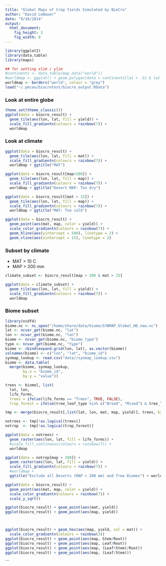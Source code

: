 ```yaml
---
title: "Global Maps of Crop Yields Simulated by BioCro"
author: "David LeBauer"
date: "9/16/2014"
output:
  html_document:
    fig_height: 3
    fig_width: 8
---
```


```r
library(ggplot2)
library(data.table)
library(maps)

## for setting xlim / ylim
#continents <- data.table(map_data("world"))
#worldmap <- ggplot() + geom_polygon(data = continents[lat > -31 & lat < 37], aes(long, lat, group = group), fill = NA, color = "grey")
worldmap <- borders("world", colour = "grey")
load("~/.pecan/biocrotest/biocro_output.RData")
```


### Look at entire globe

```r
theme_set(theme_classic())
ggplot(data = biocro_result) + 
  geom_tile(aes(lon, lat, fill = yield)) + 
  scale_fill_gradientn(colours = rainbow(7)) + 
  worldmap
```


### Look at climate
```r

ggplot(data = biocro_result) + 
  geom_tile(aes(lon, lat, fill = mat)) + 
  scale_fill_gradientn(colours = rainbow(7)) + 
  worldmap + ggtitle("MAT")

ggplot(data = biocro_result[map<200]) + 
  geom_tile(aes(lon, lat, fill = map)) + 
  scale_fill_gradientn(colours = rainbow(7)) + 
  worldmap + ggtitle("Desert MAP: Too dry")

ggplot(data = biocro_result[mat < 15]) + 
  geom_tile(aes(lon, lat, fill = map)) + 
  scale_fill_gradientn(colours = rainbow(7)) + 
  worldmap + ggtitle("MAT: Too cold")

ggplot(data = biocro_result) + 
  geom_point(aes(mat, map, color = yield)) + 
  scale_color_gradientn(colours = rainbow(7)) +
  geom_hline(aes(yintercept = 500), linetype = 2) + 
  geom_vline(aes(xintercept = 15), linetype = 2)
```

### Subset by climate

* MAT > 10 C
* MAP > 200 mm

```r
climate_subset <- biocro_result[map > 200 & mat > 15]

ggplot(data = climate_subset) + 
  geom_tile(aes(lon, lat, fill = yield)) + 
  scale_fill_gradientn(colours = rainbow(7)) + 
  worldmap

```

### Biome subset

```r
library(ncdf4)
biome.nc <- nc_open("/home/share/data/biome/SYNMAP_Global_HD_new.nc")
lat <- ncvar_get(biome.nc, "lat")
lon <- ncvar_get(biome.nc, "lon")
biome <- ncvar_get(biome.nc, "biome_type")
type <- ncvar_get(biome.nc, "type")
biome <- cbind(expand.grid(lon, lat), as.vector(biome))
colnames(biome) <- c("lon", "lat", "biome_id")
synmap_lookup <- read.csv("data//synmap_lookup.csv")
biome <- data.table(
  merge(biome, synmap_lookup, 
        by.x = "biome_id",
        by.y = "value"))

trees <- biome[, list(
  lat, lon, 
  life_forms,
  trees = ifelse(life_forms == "Trees", TRUE, FALSE),
  trop_forest = ifelse(tree_leaf_type %in% c("Broad", "Mixed") & tree_leaf_longevity == "Evergreen", TRUE, FALSE))]

tmp <- merge(biocro_result[,list(lat, lon, mat, map, yield)], trees, by = c("lat", "lon"))

notrees <- tmp[!as.logical(trees)]
notrop  <- tmp[!as.logical(trop_forest)]

ggplot(data = notrees) + 
  geom_raster(aes(lon, lat, fill = life_forms)) + 
  #scale_fill_continuous(colours = rainbow(7)) + 
  worldmap 

ggplot(data = notrop[map > 200]) + 
  geom_raster(aes(lon, lat, fill = yield)) + 
  scale_fill_gradientn(colours = rainbow(7)) + 
  #worldmap + 
  ggtitle("Exclude all Deserts (MAP < 200 mm) and Tree Biomes") + worldmap 


```

```r



ggplot(data = biocro_result) + 
  geom_point(aes(mat, map, color = yield)) + 
  scale_color_gradientn(colours = rainbow(7)) +
  scale_y_sqrt()

ggplot(biocro_result) + geom_point(aes(mat, yield))
ggplot(biocro_result) + geom_point(aes(map, yield))



ggplot(biocro_result) + geom_hex(aes(map, yield, col = mat)) + 
  scale_color_gradientn(colours = rainbow(3))
ggplot(biocro_result) + geom_point(aes(map, Stem/Root))
ggplot(biocro_result) + geom_point(aes(map, Leaf/Root))
ggplot(biocro_result) + geom_point(aes(map, (Leaf+Stem)/Root))
ggplot(biocro_result) + geom_point(aes(map, (Leaf/Stem)))
```




```